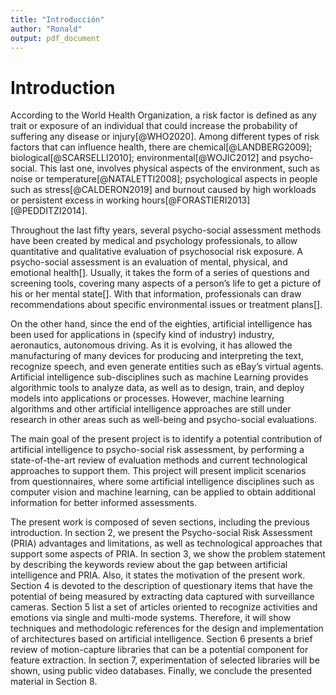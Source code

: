 ```yaml
---
title: "Introducción"
author: "Ronald"
output: pdf_document
---
```


# Introduction 

According to the World Health Organization, a risk factor is defined as any trait or exposure of an individual that could increase the probability of suffering any disease or injury[@WHO2020]. Among different types of risk factors that can influence health, there are chemical[@LANDBERG2009]; biological[@SCARSELLI2010]; environmental[@WOJIC2012] and psycho-social.  This last one, involves physical aspects of the environment, such as noise or temperature[@NATALETTI2008]; psychological aspects in people such as stress[@CALDERON2019] and burnout caused by high workloads or persistent excess in working hours[@FORASTIERI2013][@PEDDITZI2014].

Throughout the last fifty years, several psycho-social assessment methods have been created by medical and psychology professionals, to allow quantitative and qualitative evaluation of psychosocial risk exposure. A psycho-social assessment is an evaluation of mental, physical, and emotional health[]. Usually, it takes the form of a series of questions and screening tools, covering many aspects of a person’s life to get a picture of his or her mental state[]. With that information, professionals can draw recommendations about specific environmental issues or treatment plans[].

On the other hand, since the end of the eighties, artificial intelligence has been used for applications in (specify kind of industry) industry, aeronautics, autonomous driving. As it is evolving, it has allowed the manufacturing of many devices for producing and interpreting the text, recognize speech, and even generate entities such as eBay's virtual agents. Artificial intelligence sub-disciplines such as machine Learning provides algorithmic tools to analyze data, as well as to design, train, and deploy models into applications or processes. However, machine learning algorithms and other artificial intelligence approaches are still under research in other areas such as well-being and psycho-social evaluations. 

The main goal of the present project is to identify a potential contribution of artificial intelligence to psycho-social risk assessment, by performing a state-of-the-art review of evaluation methods and current technological approaches to support them. This project will present implicit scenarios from questionnaires, where some artificial intelligence disciplines such as computer vision and machine learning, can be applied to obtain additional information for better informed assessments.  

The present work is composed of seven sections, including the previous introduction. In section 2, we present the Psycho-social Risk Assessment (PRIA) advantages and limitations, as well as technological approaches that support some aspects of PRIA. In section 3, we show the problem statement by describing the keywords review about the gap between artificial intelligence and PRIA. Also, it states the motivation of the present work. Section 4 is devoted to the description of questionary items that have the potential of being measured by extracting data captured with surveillance cameras. Section 5 list a set of articles oriented to recognize activities and emotions via single and multi-mode systems. Therefore, it will show techniques and methodologic references for the design and implementation of architectures based on artificial intelligence. Section 6 presents a brief review of motion-capture libraries that can be a potential component for feature extraction. In section 7, experimentation of selected libraries will be shown, using public video databases. Finally, we conclude the presented material in Section 8.